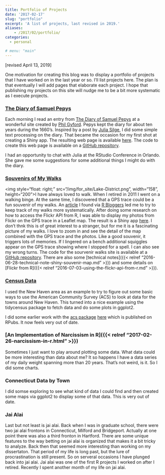 ```yaml
---
title: Portfolio of Projects
date: '2017-02-17'
slug: "portfolio"
excerpt: 'A list of projects, last revised in 2019.'
aliases:
    - /2017/02/portfolio/
categories:
  - personal

# menu: "main"
---
```


```{=html}
<!--- created with this command:
# blogdown::new_post("Portfolio of Projects", categories = c("R", "personal"), tags = c("R"), rmd = FALSE)  --->
```
\[revised April 13, 2019\]

One motivation for creating this blog was to display a portfolio of projects that I have worked on in the last year or so. I'll list projects here. The plan is that eventually I will add pages that elaborate each project. I hope that publishing my projects on this site will nudge me to be a bit more systematic as I execute projects.

### [The Diary of Samuel Pepys](https://goldin.shinyapps.io/Search_Pepys/)

Each morning I read an entry from [The Diary of Samuel Pepys](http://www.pepysdiary.com/) at a wonderful site created by [Phil Gyford](http://www.gyford.com/). Pepys kept the diary for about ten years during the 1660's. Inspired by a post by [Julia Silge](http://juliasilge.com/blog/Life-Changing-Magic/), I did some simple text processing on the diary. That became the occasion for my first shot at creating a Shiny app. The resulting web page is available [here](https://goldin.shinyapps.io/Search_Pepys/). The code to create this web page is available on a [GitHub repository](https://github.com/johngoldin/pepys-diary).

I had an opportunity to chat with Julia at the RStudio Conference in Orlando. She gave me some suggestions for some additional things I might do with the diary.

### [Souvenirs of My Walks](https://goldin.shinyapps.io/Walks/)

<img style="float: right;" src="/img/for_site/Lake-District.png", width="158", height="200">I have always loved to walk. When I retired in 2011 I went on a walking binge. At the same time, I discovered that a GPS trace could be a fun souvenir of my walks. An [article](http://mhermans.net/hiking-gpx-r-leaflet.html) I found via [R Bloggers](https://www.r-bloggers.com/) led me to try to keep track of my walks more systematically. After doing some research on how to access the Flickr API from R, I was able to display my photos from Flickr on the GPS trace in a Leaflet map. The result is a Shiny app [here](https://goldin.shinyapps.io/Walks/). I don't thnk this is of great interest to a stranger, but for me it is a fascinating picture of my walks. I love to zoom in and see the detail of the map combined with the GPS trace and the photos. Like a good souvenir, it triggers lots of memories. If I lingered on a bench additional squiggles appear on the GPS trace showing where I stopped for a spell. I can also see my wrong turns. The code for the sourvenir walks site is available at a [GitHub repository](https://github.com/johngoldin/Visualizing-Hiking). There are also some \[technical notes\]({{< relref "2016-06-28-technical-note-shiny-souvenir-map.md" >}}) and some details on \[Flickr from R\]({{< relref "2016-07-03-using-the-flickr-api-from-r.md" >}}).

### [Census Data](/blog/new-haven-census-and-r/)

I used the New Haven area as an example to try to figure out some basic ways to use the American Community Survey (ACS) to look at data for the towns around New Haven. This turned into a nice example using the tidycensus package to fetch data and do some plots in ggplot2.

I did some earlier work with the [acs package](http://cran.r-project.org/web/packages/acs/index.html) [here](http://rpubs.com/JohnGoldin/196744) which is published on RPubs. It now feels very out of date.

### \[An Implementation of Narcissism in R\]({{< relref "2017-02-26-narcissism-in-r.html" >}})

Sometimes I just want to play around plotting some data. What data could be more interesting than data about me? It so happens I have a data series of my daily weight spanning more than 20 years. That's not weird, is it. So I did some charts.

### Connecticut Data by Town

I did somse exploring to see what kind of data I could find and then created some maps via ggplot2 to display some of that data. This is very out of date.

### Jai Alai

Last but not least is jai alai. Back when I was in graduate school, there were two jai alai frontons in Connecticut, Milford and Bridgeport. Actually at one point there was also a third fronton in Hartford. There are some unique features to the way betting on jai alai is organized that makes it a bit tricky to analyze. Back then that seemed more interesting than working on my dissertaton. That period of my life is long past, but the lure of procrastination is still present. So on serveral occasions I have plunged back into jai alai. Jai alai was one of the first R projects I worked on after I retired. Recently I spent another month of my life on jai alai.
